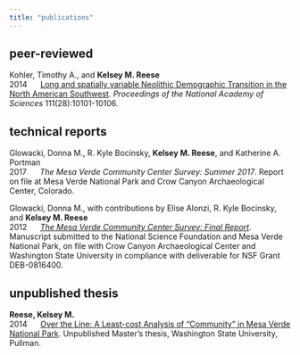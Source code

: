 ```yaml
---
title: "publications"
---
```


## peer-reviewed
Kohler, Timothy A., and **Kelsey M. Reese**   
2014&nbsp;&nbsp;&nbsp;&nbsp;&nbsp;&nbsp;[Long and spatially variable Neolithic Demographic Transition in the North American Southwest](http://www.pnas.org/content/111/28/10101.full.pdf?with-ds=yes). *Proceedings of the National Academy of Sciences* 111(28):10101-10106.

## technical reports
Glowacki, Donna M., R. Kyle Bocinsky, **Kelsey M. Reese**, and Katherine A. Portman  
2017&nbsp;&nbsp;&nbsp;&nbsp;&nbsp;&nbsp;*The Mesa Verde Community Center Survey: Summer 2017*. Report on file at Mesa Verde National Park and Crow Canyon Archaeological Center, Colorado.
  
Glowacki, Donna M., with contributions by Elise Alonzi, R. Kyle Bocinsky, and **Kelsey M. Reese**   
2012&nbsp;&nbsp;&nbsp;&nbsp;&nbsp;&nbsp;[*The Mesa Verde Community Center Survey: Final Report*](http://village.anth.wsu.edu/sites/village.anth.wsu.edu/files/publications/FINAL_REPORT_VEP_2012_noUTMs.pdf). Manuscript submitted to the National Science Foundation and Mesa Verde National Park, on file with Crow Canyon Archaeological Center and Washington State University in compliance with deliverable for NSF Grant DEB-0816400.

## unpublished thesis
**Reese, Kelsey M.**   
2014&nbsp;&nbsp;&nbsp;&nbsp;&nbsp;&nbsp;[Over the Line: A Least-cost Analysis of "Community" in Mesa Verde National Park](http://www.dissertations.wsu.edu/Thesis/Spring2014/k_reese_042914.pdf). Unpublished Master's thesis, Washington State University, Pullman.
